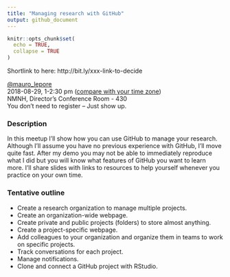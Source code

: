 ```yaml
---
title: "Managing research with GitHub"
output: github_document
---
```


```r
knitr::opts_chunk$set(
  echo = TRUE,
  collapse = TRUE
)
```

Shortlink to here: http://bit.ly/xxx-link-to-decide

[\@mauro_lepore](https://twitter.com/mauro_lepore)  
2018-08-29, 1-2:30 pm ([compare with your time zone](https://www.timeanddate.com/worldclock/fixedtime.html?msg=Managing+research+with+GitHub&iso=20180829T13&p1=263&ah=1&am=30))  
NMNH, Director's Conference Room - 430  
You don't need to register -- Just show up.   


### Description

In this meetup I'll show how you can use GitHub to manage your research. Although I'll assume you have no previous experience with GitHub, I'll move quite fast. After my demo you may not be able to immediately reproduce what I did but you will know what features of GitHub you want to learn more. I'll share slides with links to resources to help yourself whenever you practice on your own time.

### Tentative outline

* Create a research organization to manage multiple projects.
* Create an organization-wide webpage.
* Create private and public projects (folders) to store almost anything.
* Create a project-specific webpage.
* Add colleagues to your organization and organize them in teams to work on specific projects.
* Track conversations for each project.
* Manage notifications.
* Clone and connect a GitHub project with RStudio.
